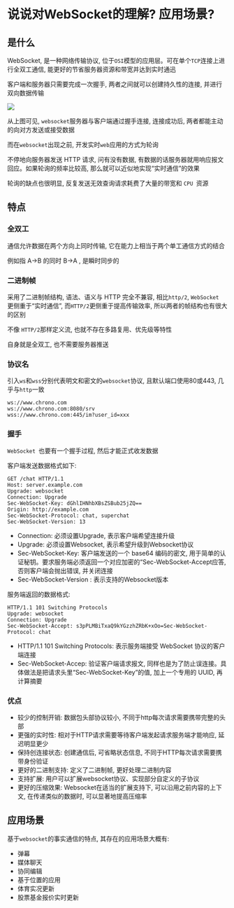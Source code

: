 # 说说对WebSocket的理解? 应用场景? 

## 是什么

WebSocket, 是一种网络传输协议, 位于`OSI`模型的应用层。可在单个`TCP`连接上进行全双工通信, 能更好的节省服务器资源和带宽并达到实时通迅

客户端和服务器只需要完成一次握手, 两者之间就可以创建持久性的连接, 并进行双向数据传输

![](https://static.vue-js.com/ad386e20-c0f1-11eb-85f6-6fac77c0c9b3.png)

从上图可见, `websocket`服务器与客户端通过握手连接, 连接成功后, 两者都能主动的向对方发送或接受数据

而在`websocket`出现之前, 开发实时`web`应用的方式为轮询

不停地向服务器发送 HTTP 请求, 问有没有数据, 有数据的话服务器就用响应报文回应。如果轮询的频率比较高, 那么就可以近似地实现“实时通信”的效果

轮询的缺点也很明显, 反复发送无效查询请求耗费了大量的带宽和 `CPU `资源

## 特点

### 全双工

通信允许数据在两个方向上同时传输, 它在能力上相当于两个单工通信方式的结合

例如指 A→B 的同时 B→A , 是瞬时同步的

### 二进制帧

采用了二进制帧结构, 语法、语义与 HTTP 完全不兼容, 相比`http/2`, `WebSocket `更侧重于“实时通信”, 而`HTTP/2`更侧重于提高传输效率, 所以两者的帧结构也有很大的区别

不像 `HTTP/2`那样定义流, 也就不存在多路复用、优先级等特性

自身就是全双工, 也不需要服务器推送

### 协议名

引入`ws`和`wss`分别代表明文和密文的`websocket`协议, 且默认端口使用80或443, 几乎与`http`一致

```http
ws://www.chrono.com
ws://www.chrono.com:8080/srv
wss://www.chrono.com:445/im?user_id=xxx
```

### 握手

`WebSocket `也要有一个握手过程, 然后才能正式收发数据

客户端发送数据格式如下: 

```http
GET /chat HTTP/1.1
Host: server.example.com
Upgrade: websocket
Connection: Upgrade
Sec-WebSocket-Key: dGhlIHNhbXBsZSBub25jZQ==
Origin: http://example.com
Sec-WebSocket-Protocol: chat, superchat
Sec-WebSocket-Version: 13
```

- Connection: 必须设置Upgrade, 表示客户端希望连接升级
- Upgrade: 必须设置Websocket, 表示希望升级到Websocket协议
- Sec-WebSocket-Key: 客户端发送的一个 base64 编码的密文, 用于简单的认证秘钥。要求服务端必须返回一个对应加密的“Sec-WebSocket-Accept应答, 否则客户端会抛出错误, 并关闭连接
- Sec-WebSocket-Version : 表示支持的Websocket版本

服务端返回的数据格式: 

```http
HTTP/1.1 101 Switching Protocols
Upgrade: websocket
Connection: Upgrade
Sec-WebSocket-Accept: s3pPLMBiTxaQ9kYGzzhZRbK+xOo=Sec-WebSocket-Protocol: chat
```

- HTTP/1.1 101 Switching Protocols: 表示服务端接受 WebSocket 协议的客户端连接
- Sec-WebSocket-Accep: 验证客户端请求报文, 同样也是为了防止误连接。具体做法是把请求头里“Sec-WebSocket-Key”的值, 加上一个专用的 UUID, 再计算摘要

### 优点

- 较少的控制开销: 数据包头部协议较小, 不同于http每次请求需要携带完整的头部
- 更强的实时性: 相对于HTTP请求需要等待客户端发起请求服务端才能响应, 延迟明显更少
- 保持创连接状态: 创建通信后, 可省略状态信息, 不同于HTTP每次请求需要携带身份验证
- 更好的二进制支持: 定义了二进制帧, 更好处理二进制内容
- 支持扩展: 用户可以扩展websocket协议、实现部分自定义的子协议
- 更好的压缩效果: Websocket在适当的扩展支持下, 可以沿用之前内容的上下文, 在传递类似的数据时, 可以显著地提高压缩率

## 应用场景

基于`websocket`的事实通信的特点, 其存在的应用场景大概有: 

- 弹幕
- 媒体聊天
- 协同编辑
- 基于位置的应用
- 体育实况更新
- 股票基金报价实时更新
